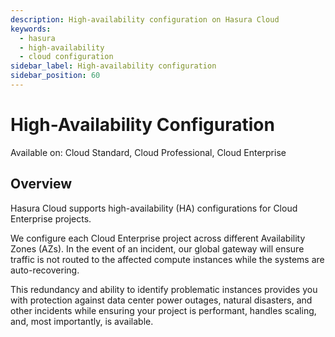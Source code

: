```yaml
---
description: High-availability configuration on Hasura Cloud
keywords:
  - hasura
  - high-availability
  - cloud configuration
sidebar_label: High-availability configuration
sidebar_position: 60
---
```


# High-Availability Configuration

<div className="badge badge--primary heading-badge">
  Available on: Cloud Standard, Cloud Professional, Cloud Enterprise
</div>

## Overview

Hasura Cloud supports high-availability (HA) configurations for Cloud Enterprise projects.

We configure each Cloud Enterprise project across different Availability Zones (AZs). In the event of an incident, our
global gateway will ensure traffic is not routed to the affected compute instances while the systems are
auto-recovering.

This redundancy and ability to identify problematic instances provides you with protection against data center power
outages, natural disasters, and other incidents while ensuring your project is performant, handles scaling, and, most
importantly, is available.
